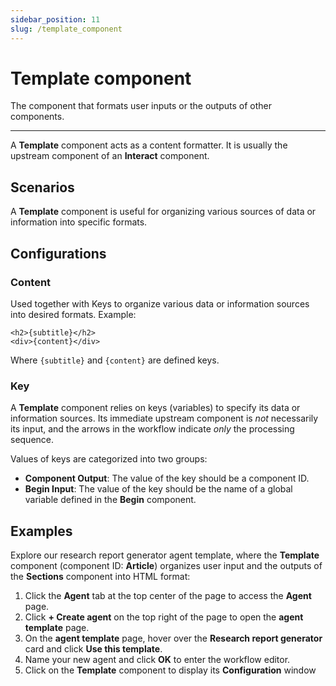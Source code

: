 ```yaml
---
sidebar_position: 11
slug: /template_component
---
```


# Template component

The component that formats user inputs or the outputs of other components.

---

A **Template** component acts as a content formatter. It is usually the upstream component of an **Interact** component.


## Scenarios

A **Template** component is useful for organizing various sources of data or information into specific formats.

## Configurations

### Content 

Used together with Keys to organize various data or information sources into desired formats. Example:

```text
<h2>{subtitle}</h2>
<div>{content}</div>
```

Where `{subtitle}` and `{content}` are defined keys.

### Key 

A **Template** component relies on keys (variables) to specify its data or information sources. Its immediate upstream component is *not* necessarily its input, and the arrows in the workflow indicate *only* the processing sequence.

Values of keys are categorized into two groups:

- **Component Output**: The value of the key should be a component ID.
- **Begin Input**: The value of the key should be the name of a global variable defined in the **Begin** component.

## Examples

Explore our research report generator agent template, where the **Template** component (component ID: **Article**) organizes user input and the outputs of the **Sections** component into HTML format:

1. Click the **Agent** tab at the top center of the page to access the **Agent** page.
2. Click **+ Create agent** on the top right of the page to open the **agent template** page.
3. On the **agent template** page, hover over the **Research report generator** card and click **Use this template**.
4. Name your new agent and click **OK** to enter the workflow editor.
5. Click on the **Template** component to display its **Configuration** window
